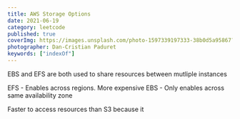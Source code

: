 ```yaml
---
title: AWS Storage Options
date: 2021-06-19
category: leetcode
published: true
coverImg: https://images.unsplash.com/photo-1597339197333-38b0d5a95867?ixlib=rb-1.2.1&ixid=MnwxMjA3fDB8MHxwaG90by1wYWdlfHx8fGVufDB8fHx8&auto=format&fit=crop&w=1593&q=80
photographer: Dan-Cristian Paduret
keywords: ["indexOf"]
---
```


EBS and EFS are both used to share resources between mutliple instances

EFS - Enables across regions. More expensive
EBS - Only enables across same availability zone

Faster to access resources than S3 because it
